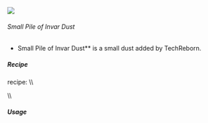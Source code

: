 ![](/mods/techreborn/small_pile_of_invar_dust.png)

###### Small Pile of Invar Dust

- Small Pile of Invar Dust** is a small dust added by
        TechReborn.


##### Recipe

<Mcitem id="minecraft:crafting_table"/> recipe: \\\\
<Recipe recipe=" input air air air input air techreborn:invar_dust air
input air air air output techreborn:small_pile_of_invar_dust,4
"/>

\\\\

##### Usage

<Recipe recipe=" input techreborn:small_pile_of_invar_dust
techreborn:small_pile_of_invar_dust air input
techreborn:small_pile_of_invar_dust techreborn:small_pile_of_invar_dust
air input air air air output techreborn:invar_dust "/>
